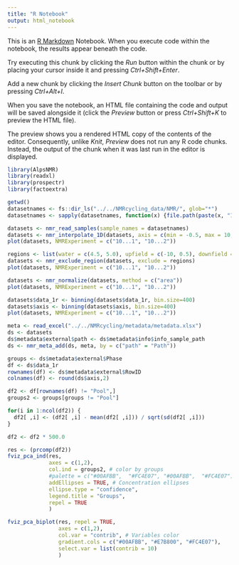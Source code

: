 ```yaml
---
title: "R Notebook"
output: html_notebook
---
```


This is an [R Markdown](http://rmarkdown.rstudio.com) Notebook. When you execute code within the notebook, the results appear beneath the code. 

Try executing this chunk by clicking the *Run* button within the chunk or by placing your cursor inside it and pressing *Ctrl+Shift+Enter*. 


Add a new chunk by clicking the *Insert Chunk* button on the toolbar or by pressing *Ctrl+Alt+I*.

When you save the notebook, an HTML file containing the code and output will be saved alongside it (click the *Preview* button or press *Ctrl+Shift+K* to preview the HTML file).

The preview shows you a rendered HTML copy of the contents of the editor. Consequently, unlike *Knit*, *Preview* does not run any R code chunks. Instead, the output of the chunk when it was last run in the editor is displayed.


```r
library(AlpsNMR)
library(readxl)
library(prospectr)
library(factoextra)
```

```r
getwd()
datasetnames <- fs::dir_ls("../../NMRcycling_data/NMR/", glob="*")
datasetnames <- sapply(datasetnames, function(x) {file.path(paste(x, "10", sep="/"))})
```

```r
datasets <- nmr_read_samples(sample_names = datasetnames)
datasets <- nmr_interpolate_1D(datasets, axis = c(min = -0.5, max = 10, by = 2.3E-4))
plot(datasets, NMRExperiment = c("10...1", "10...2"))
```





```r
regions <- list(water = c(4.5, 5.0), upfield = c(-10, 0.5), downfield = c(10, 20))
datasets <- nmr_exclude_region(datasets, exclude = regions)
plot(datasets, NMRExperiment = c("10...1", "10...2"))
```
```r
datasets <- nmr_normalize(datasets, method = c("area"))
plot(datasets, NMRExperiment = c("10...1", "10...2"))
```
```r
datasets$data_1r <- binning(datasets$data_1r, bin.size=400)
datasets$axis <- binning(datasets$axis, bin.size=400)
plot(datasets, NMRExperiment = c("10...1", "10...2"))
```


```r
meta <- read_excel("../../NMRcycling/metadata/metadata.xlsx")
ds <- datasets
ds$metadata$external$path <- ds$metadata$info$info_sample_path
ds <- nmr_meta_add(ds, meta, by = c("path" = "Path"))
```


```r
groups <- ds$metadata$external$Phase
df <- ds$data_1r
rownames(df) <- ds$metadata$external$RowID
colnames(df) <- round(ds$axis,2)

df2 <- df[rownames(df) != "Pool",]
groups2 <- groups[groups != "Pool"]

for(i in 1:ncol(df2)) {
  df2[ ,i] <- (df2[ ,i] - mean(df2[ ,i])) / sqrt(sd(df2[ ,i]))
}

df2 <- df2 * 500.0

res <- (prcomp(df2))
fviz_pca_ind(res,
             axes = c(1,2),
             col.ind = groups2, # color by groups
             #palette = c("#00AFBB",  "#FC4E07", "#00AFBB",  "#FC4E07"),
             addEllipses = TRUE, # Concentration ellipses
             ellipse.type = "confidence",
             legend.title = "Groups",
             repel = TRUE
             )
```
```r
fviz_pca_biplot(res, repel = TRUE,
                axes = c(1,2),
                col.var = "contrib", # Variables color
                gradient.cols = c("#00AFBB", "#E7B800", "#FC4E07"),
                select.var = list(contrib = 10)
                )
```
